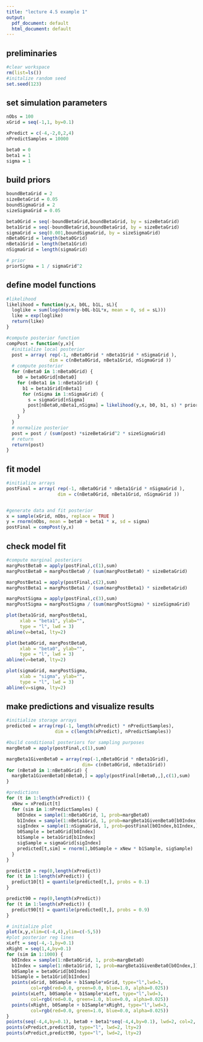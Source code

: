 ```yaml
---
title: "lecture 4.5 example 1"
output:
  pdf_document: default
  html_document: default
---
```


## preliminaries
```r
#clear workspace
rm(list=ls())
#initalize random seed
set.seed(123)
```

## set simulation parameters
```r
nObs = 100
xGrid = seq(-1,1, by=0.1)

xPredict = c(-4,-2,0,2,4)
nPredictSamples = 10000

beta0 = 0
beta1 = 1
sigma = 1
```

## build priors
```r
boundBetaGrid = 2
sizeBetaGrid = 0.05
boundSigmaGrid = 2
sizeSigmaGrid = 0.05

beta0Grid = seq(-boundBetaGrid,boundBetaGrid, by = sizeBetaGrid)
beta1Grid = seq(-boundBetaGrid,boundBetaGrid, by = sizeBetaGrid)
sigmaGrid = seq(0.001,boundSigmaGrid, by = sizeSigmaGrid)
nBeta0Grid = length(beta0Grid)
nBeta1Grid = length(beta1Grid)
nSigmaGrid = length(sigmaGrid)

# prior
priorSigma = 1 / sigmaGrid^2
```

## define model functions
```r
#likelihood
likelihood = function(y,x, b0L, b1L, sL){
  loglike = sum(log(dnorm(y-b0L-b1L*x, mean = 0, sd = sL)))
  like = exp(loglike)
  return(like)
}

#compute posterior function
compPost = function(y,x){
  #initialize local posterior
  post = array( rep(-1, nBeta0Grid * nBeta1Grid * nSigmaGrid ),
                dim = c(nBeta0Grid, nBeta1Grid, nSigmaGrid ))
  # compute posterior
  for (nBeta0 in 1:nBeta0Grid) {
    b0 = beta0Grid[nBeta0]
    for (nBeta1 in 1:nBeta1Grid) {
      b1 = beta1Grid[nBeta1]
      for (nSigma in 1:nSigmaGrid) {
        s = sigmaGrid[nSigma]
        post[nBeta0,nBeta1,nSigma] = likelihood(y,x, b0, b1, s) * priorSigma[nSigma]
      }
    }
  }
  # normalize posterior
  post = post / (sum(post) *sizeBetaGrid^2 * sizeSigmaGrid) 
  # return
  return(post)
}
```

## fit model
```r
#initialize arrays
postFinal = array( rep(-1, nBeta0Grid * nBeta1Grid * nSigmaGrid ),
                   dim = c(nBeta0Grid, nBeta1Grid, nSigmaGrid ))


#generate data and fit posterior
x = sample(xGrid, nObs, replace = TRUE )
y = rnorm(nObs, mean = beta0 + beta1 * x, sd = sigma)
postFinal = compPost(y,x)

```

## check model fit
```r
#compute marginal posteriors
margPostBeta0 = apply(postFinal,c(1),sum)
margPostBeta0 = margPostBeta0 / (sum(margPostBeta0) * sizeBetaGrid)

margPostBeta1 = apply(postFinal,c(2),sum)
margPostBeta1 = margPostBeta1 / (sum(margPostBeta1) * sizeBetaGrid)

margPostSigma = apply(postFinal,c(3),sum)
margPostSigma = margPostSigma / (sum(margPostSigma) * sizeSigmaGrid)
```

```r
plot(beta1Grid, margPostBeta1,
     xlab = "beta1", ylab="",
     type = "l", lwd = 3)
abline(v=beta1, lty=2)
```

```r
plot(beta0Grid, margPostBeta0,
     xlab = "beta0", ylab="",
     type = "l", lwd = 3)
abline(v=beta0, lty=2)
```

```r
plot(sigmaGrid, margPostSigma,
     xlab = "sigma", ylab="",
     type = "l", lwd = 3)
abline(v=sigma, lty=2)
```

## make predictions and visualize results
```r
#initialize storage arrays
predicted = array(rep(-1, length(xPredict) * nPredictSamples),
                  dim = c(length(xPredict), nPredictSamples))

#build conditional posteriors for sampling purposes
margBeta0 = apply(postFinal,c(1),sum)

margBeta1GivenBeta0 = array(rep(-1,nBeta0Grid * nBeta1Grid),
                            dim= c(nBeta0Grid, nBeta1Grid))
for (nBeta0 in 1:nBeta0Grid) {
  margBeta1GivenBeta0[nBeta0,] = apply(postFinal[nBeta0,,],c(1),sum)
}

#predictions
for (t in 1:length(xPredict)) {
  xNew = xPredict[t]
  for (sim in 1:nPredictSamples) {
    b0Index = sample(1:nBeta0Grid, 1, prob=margBeta0)
    b1Index = sample(1:nBeta1Grid, 1, prob=margBeta1GivenBeta0[b0Index,])
    sigIndex = sample(1:nSigmaGrid, 1, prob=postFinal[b0Index,b1Index,])
    b0Sample = beta0Grid[b0Index]
    b1Sample = beta1Grid[b1Index]
    sigSample = sigmaGrid[sigIndex]
    predicted[t,sim] = rnorm(1,b0Sample + xNew * b1Sample, sigSample)
  }
}

predict10 = rep(0,length(xPredict))
for (t in 1:length(xPredict)) {
  predict10[t] = quantile(predicted[t,], probs = 0.1)
}

predict90 = rep(0,length(xPredict))
for (t in 1:length(xPredict)) {
  predict90[t] = quantile(predicted[t,], probs = 0.9)
}

# initialize plot
plot(x,y,xlim=c(-4,4),ylim=c(-5,5))
#plot posterior reg lines
xLeft = seq(-4,-1,by=0.1)
xRight = seq(1,4,by=0.1)
for (sim in 1:1000) {
  b0Index = sample(1:nBeta0Grid, 1, prob=margBeta0)
  b1Index = sample(1:nBeta1Grid, 1, prob=margBeta1GivenBeta0[b0Index,])
  b0Sample = beta0Grid[b0Index]
  b1Sample = beta1Grid[b1Index]
  points(xGrid, b0Sample + b1Sample*xGrid, type="l",lwd=3,
         col=rgb(red=0.0, green=0.0, blue=1.0, alpha=0.025))
  points(xLeft, b0Sample + b1Sample*xLeft, type="l",lwd=3,
         col=rgb(red=0.0, green=1.0, blue=0.0, alpha=0.025))
  points(xRight, b0Sample + b1Sample*xRight, type="l",lwd=3,
         col=rgb(red=0.0, green=1.0, blue=0.0, alpha=0.025))
}
points(seq(-4,4,by=0.1), beta0 + beta1*seq(-4,4,by=0.1), lwd=2, col=2, lty=2, type="l")
points(xPredict,predict10, type="l", lwd=2, lty=2)
points(xPredict,predict90, type="l", lwd=2, lty=2)
```

